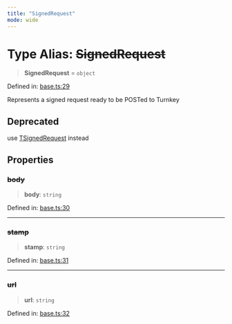 ```yaml
---
title: "SignedRequest"
mode: wide
---
```

  
# Type Alias: ~~SignedRequest~~

> **SignedRequest** = `object`

Defined in: [base.ts:29](https://github.com/tkhq/sdk/blob/ee72856c3f450731d7501ab05001215768b71500/packages/http/src/base.ts#L29)

Represents a signed request ready to be POSTed to Turnkey

## Deprecated

use [TSignedRequest](../TSignedRequest/readme) instead

## Properties

### ~~body~~

> **body**: `string`

Defined in: [base.ts:30](https://github.com/tkhq/sdk/blob/ee72856c3f450731d7501ab05001215768b71500/packages/http/src/base.ts#L30)

***

### ~~stamp~~

> **stamp**: `string`

Defined in: [base.ts:31](https://github.com/tkhq/sdk/blob/ee72856c3f450731d7501ab05001215768b71500/packages/http/src/base.ts#L31)

***

### ~~url~~

> **url**: `string`

Defined in: [base.ts:32](https://github.com/tkhq/sdk/blob/ee72856c3f450731d7501ab05001215768b71500/packages/http/src/base.ts#L32)
